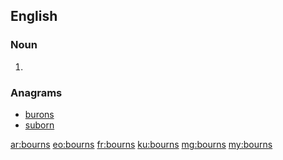 ==English==

===Noun===
{{head|en|plural}}

# {{plural of|bourn|lang=en}}

===Anagrams===
* [[burons#English|burons]]
* [[suborn#English|suborn]]

[[ar:bourns]]
[[eo:bourns]]
[[fr:bourns]]
[[ku:bourns]]
[[mg:bourns]]
[[my:bourns]]